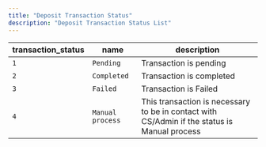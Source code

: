 ```yaml
---
title: "Deposit Transaction Status"
description: "Deposit Transaction Status List"
---
```


| transaction_status | name             | description                                                                                  |
| ------------------ | ---------------- | -------------------------------------------------------------------------------------------- |
| `1`                | `Pending`        | Transaction is pending                                                                       |
| `2`                | `Completed`      | Transaction is completed                                                                     |
| `3`                | `Failed`         | Transaction is Failed                                                                        |
| `4`                | `Manual process` | This transaction is necessary to be in contact with CS/Admin if the status is Manual process |
